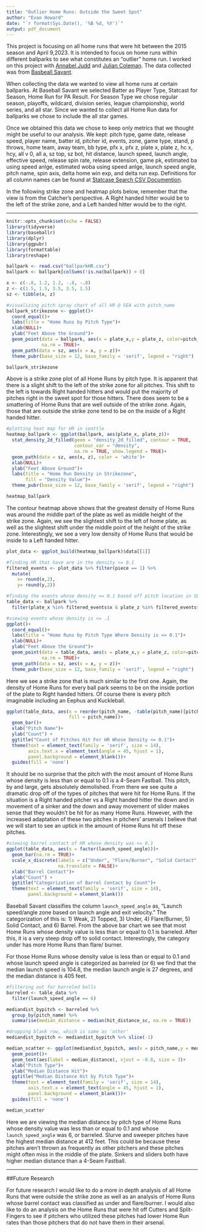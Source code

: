 ```yaml
---
title: "Outlier Home Runs: Outside the Sweet Spot"
author: "Evan Howard"
date: "`r format(Sys.Date(), '%B %d, %Y')`"
output: pdf_document
---
```


This project is focusing on all home runs that were hit between the 2015 season
and April 9,2023. It is intended to focus on home runs within different ballparks
to see what constitutes an "outlier" home run. I worked on this project with
[Annabel Judd](https://www.linkedin.com/in/annabel-judd-681004156/) and 
[Julian Coleman](https://www.linkedin.com/in/juliantcoleman/).
The data collected was from [Basbeall Savant](https://baseballsavant.mlb.com/statcast_search).

When collecting the data we wanted to view all home runs at certain ballparks.
At Baseball Savant we selected Batter as Player Type, Statcast for Season, 
Home Run for PA Result. For Season Type we chose regular season, playoffs, wildcard,
division series, league championship, world series, and all star. Since we wanted
to collect all Home Run data for ballparks we chose to include the all star games.

Once we obtained this data we chose to keep only metrics that we thought might be
useful to our analysis. We kept: pitch type, game date, release speed, player name, 
batter id, pitcher id, events, zone, game type, stand, p throws, home team, 
away team, bb type, pfx x, pfx z, plate x, plate z, hc x, hcy, all v 0, all a, 
sz top, sz bot, hit distance, launch speed, launch angle, effective speed, 
release spin rate, release extension, game pk, estimated ba using speed anlge, 
estimated woba using speed anlge, launch speed angle, pitch name, spin axis, 
delta home win exp, and delta run exp. 
Definitions for all column names can be found at [Statcase Search CSV Documention](https://baseballsavant.mlb.com/csv-docs).

In the following strike zone and heatmap plots below, remember that the view is
from the Catcher's perspective. A Right handed hitter would be to the left of the
strike zone, and a Left handed hitter would be to the right.

---

```r
knitr::opts_chunk$set(echo = FALSE)
library(tidyverse)
library(baseballr)
library(dplyr)
library(ggpubr)
library(formattable)
library(reshape)

ballpark <- read.csv("ballparkHR.csv")
ballpark <- ballpark[colSums(!is.na(ballpark)) > 0]
```


```r
x <- c(-.8, 1.2, 1.2, -.8, -.8)
z <- c(1.5, 1.5, 3.5, 3.5, 1.5)
sz <- tibble(x, z)

#visualizing pitch spray chart of all HR @ SEA with pitch_name
ballpark_strikezone <- ggplot()+
  coord_equal()+
  labs(title = "Home Runs by Pitch Type")+
  xlab(NULL)+
  ylab("Feet Above the Ground")+
  geom_point(data = ballpark, aes(x = plate_x,y = plate_z, color=pitch_name),
             na.rm = TRUE)+
  geom_path(data = sz, aes(x = x, y = z))+
  theme_pubr(base_size = 12, base_family = 'serif', legend = "right")

ballpark_strikezone
```

Above is a strike zone plot of all Home Runs by pitch type. It is apparent
that there is a slight shift to the left of the strike zone for all pitches.
This shift to the left is towards Right handed hitters and would put the majority
of pitches right in the sweet spot for those hitters. There does seem to be a 
smattering of Home Runs that are well outside of the strike zone. Again, those that
are outside the strike zone tend to be on the inside of a Right handed hitter.


```r
#plotting heat map for HR in seattle
heatmap_ballpark <- ggplot(ballpark, aes(plate_x, plate_z))+
  stat_density_2d_filled(geom = "density_2d_filled", contour = TRUE, 
                         contour_var = "density", 
                         na.rm = TRUE, show.legend = TRUE)+
  geom_path(data = sz, aes(x, z), color = 'white')+
  xlab(NULL)+
  ylab("Feet Above Ground")+
  labs(title = "Home Run Density in Strikezone", 
       fill = "Density Value")+
  theme_pubr(base_size = 12, base_family = 'serif', legend = "right")

heatmap_ballpark
```

The contour heatmap above shows that the greatest density of Home Runs was
around the middle part of the plate as well as middle height of the strike zone.
Again, we see the slightest shift to the left of home plate, as well as the 
slightest shift under the middle point of the height of the strike zone. 
Interestingly, we see a very low density of Home Runs that would be inside to a 
Left handed hitter.

```r
plot_data <- ggplot_build(heatmap_ballpark)$data[[1]]

#finding HR that have are in the density <= 0.1
filtered_events <- plot_data %>% filter(piece == 1) %>%
  mutate(
    x= round(x,2),
    y= round(y,2))

#finding the events whose density <= 0.1 based off pitch location in SEA table
table_data <- ballpark %>%
  filter(plate_x %in% filtered_events$x & plate_z %in% filtered_events$y)

#viewing events whose density is <= .1
ggplot()+
  coord_equal()+
  labs(title = "Home Runs by Pitch Type Where Density is <= 0.1")+
  xlab(NULL)+
  ylab("Feet Above the Ground")+
  geom_point(data = table_data, aes(x = plate_x,y = plate_z, color=pitch_name),
             na.rm = TRUE)+
  geom_path(data = sz, aes(x = x, y = z))+
  theme_pubr(base_size = 12, base_family = 'serif', legend = "right")
```
Here we see a strike zone that is much similar to the first one. Again, the density
of Home Runs for every ball park seems to be on the inside portion of the plate
to Right handed hitters. Of course there is every pitch imaginable including an
Eephus and Kuckleball.


```r
ggplot(table_data, aes(x = reorder(pitch_name, -table(pitch_name)[pitch_name]),
                       fill = pitch_name))+
  geom_bar()+
  xlab("Pitch Name")+
  ylab("Count") +
  ggtitle("Count of Pitches Hit For HR Whose Density <= 0.1")+
  theme(text = element_text(family = 'serif', size = 14),
        axis.text.x = element_text(angle = 45, hjust = 1), 
        panel.background = element_blank())+
  guides(fill = 'none')
```

It should be no surprise that the pitch with the most amount of Home Runs whose
density is less than or equal to 0.1 is a 4-Seam Fastball. This pitch, by and large, 
gets absolutely demolished. From there we see quite a dramatic drop off of the
types of pitches that were hit for Home Runs. If the situation is a Right handed
pitcher vs a Right handed hitter the down and in movement of a sinker and the down
and away movement of slider makes sense that they wouldn't be hit for as many 
Home Runs. However, with the increased adaptation of these two pitches in pitchers'
arsenals I believe that we will start to see an uptick in the amount of Home Runs
hit off these pitches.


```r
#viewing barrel contact of HR whose density was <= 0.1
ggplot(table_data, aes(x = factor(launch_speed_angle)))+
  geom_bar(na.rm = TRUE)+
  scale_x_discrete(labels = c("Under", "Flare/Burner", "Solid Contact", "Barrel"),
                   na.translate = FALSE)+
  xlab("Barrel Contact")+
  ylab("Count") +
  ggtitle("Categorization of Barrel Contact by Count")+
  theme(text = element_text(family = 'serif', size = 14), 
        panel.background = element_blank())

```

Baseball Savant classifies the column `launch_speed_angle` as, "Launch speed/angle zone
based on launch angle and exit velocity." The categorization of this is: 
1) Weak, 2) Topped, 3) Under, 4) Flare/Burner, 5) Solid Contact, and 6) Barrel.
From the above bar chart we see that most Home Runs whose density value is less
than or equal to 0.1 is barreled. After this, it is a very steep drop off to 
solid contact. Interestingly, the category under has more Home Runs than flare/
burner. 

For those Home Runs whose density value is less than or equal to 0.1 and whose
launch speed angle is categorized as barreled (or 6) we find that the median launch 
speed is 104.8, the median launch angle is 27 degrees, and the median distance is
405 feet. 

```r
#filtering out for barreled balls
barreled <- table_data %>%
  filter(launch_speed_angle == 6)

mediandist_bypitch <- barreled %>%
  group_by(pitch_name) %>%
  summarise(median_distance = median(hit_distance_sc, na.rm = TRUE))

#dropping blank row, which is same as 'other'
mediandist_bypitch <- mediandist_bypitch %>% slice(-1)

median_scatter <- ggplot(mediandist_bypitch, aes(x = pitch_name,y = median_distance))+
  geom_point()+
  geom_text(aes(label = median_distance), vjust = -0.8, size = 3)+
  xlab("Pitch Type")+
  ylab("Median Distance Hit")+
  ggtitle("Median Distance Hit by Pitch Type")+
  theme(text = element_text(family = 'serif', size = 14),
        axis.text.x = element_text(angle = 45, hjust = 1), 
        panel.background = element_blank())+
  guides(fill = 'none')

median_scatter
```

Here we are viewing the median distance by pitch type of Home Runs whose density
value was less than or equal to 0.1 and whose `launch_speed_angle` was 6, or 
barreled. Slurve and sweeper pitches have the highest median distance at 412 feet. 
This could be because these pitches aren't thrown as frequently as other pitchers
and these pitches might often miss in the middle of the plate. Sinkers and sliders
both have higher median distance than a 4-Seam Fastball. 

---

##Future Research

For future research I would like to do a more in depth analysis of all Home Runs
that were outside the strike zone as well as an analysis of Home Runs whose
barrel contact was classified as under and flare/burner. I would also like to do
an analysis on the Home Runs that were hit off Cutters and Split-Fingers to see if
pitchers who utilized these pitches had lower Home Run rates than those pitchers 
that do not have them in their arsenal.





